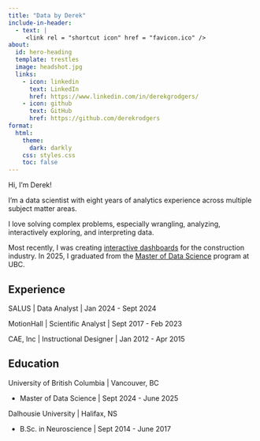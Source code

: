 ```yaml
---
title: "Data by Derek"
include-in-header:
  - text: |
     <link rel = "shortcut icon" href = "favicon.ico" />
about:
  id: hero-heading
  template: trestles
  image: headshot.jpg
  links:
    - icon: linkedin
      text: LinkedIn
      href: https://www.linkedin.com/in/derekgrodgers/
    - icon: github
      text: GitHub
      href: https://github.com/derekrodgers
format:
  html:
    theme:
      dark: darkly
    css: styles.css
    toc: false
---
```


Hi, I'm Derek!

I'm a data scientist with eight years of analytics experience across multiple subject matter areas.

I love solving complex problems, especially wrangling, analyzing, interactively exploring, and interpreting data.

Most recently, I was creating [interactive dashboards](https://www.salussafety.io/reporting){target="_blank"} for the construction industry. In 2025, I graduated from the [Master of Data Science](https://masterdatascience.ubc.ca/){target="_blank"} program at UBC.

## Experience

SALUS | Data Analyst | Jan 2024 - Sept 2024

MotionHall | Scientific Analyst | Sept 2017 - Feb 2023

CAE, Inc | Instructional Designer | Jan 2012 - Apr 2015

## Education

University of British Columbia | Vancouver, BC

- Master of Data Science | Sept 2024 - June 2025

Dalhousie University | Halifax, NS

- B.Sc. in Neuroscience | Sept 2014 - June 2017